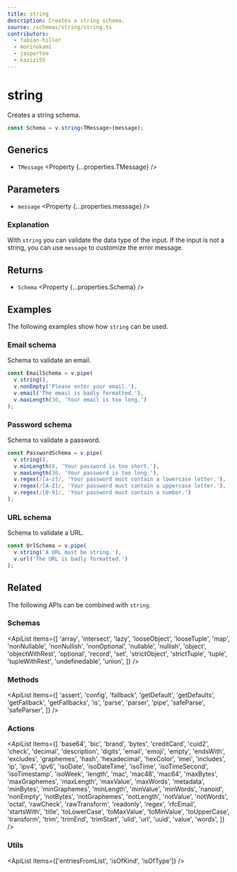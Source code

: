 ```yaml
---
title: string
description: Creates a string schema.
source: /schemas/string/string.ts
contributors:
  - fabian-hiller
  - morinokami
  - jasperteo
  - kazizi55
---
```



# string

Creates a string schema.

```ts
const Schema = v.string<TMessage>(message);
```

## Generics

- `TMessage` <Property {...properties.TMessage} />

## Parameters

- `message` <Property {...properties.message} />

### Explanation

With `string` you can validate the data type of the input. If the input is not a string, you can use `message` to customize the error message.

## Returns

- `Schema` <Property {...properties.Schema} />

## Examples

The following examples show how `string` can be used.

### Email schema

Schema to validate an email.

```ts
const EmailSchema = v.pipe(
  v.string(),
  v.nonEmpty('Please enter your email.'),
  v.email('The email is badly formatted.'),
  v.maxLength(30, 'Your email is too long.')
);
```

### Password schema

Schema to validate a password.

```ts
const PasswordSchema = v.pipe(
  v.string(),
  v.minLength(8, 'Your password is too short.'),
  v.maxLength(30, 'Your password is too long.'),
  v.regex(/[a-z]/, 'Your password must contain a lowercase letter.'),
  v.regex(/[A-Z]/, 'Your password must contain a uppercase letter.'),
  v.regex(/[0-9]/, 'Your password must contain a number.')
);
```

### URL schema

Schema to validate a URL.

```ts
const UrlSchema = v.pipe(
  v.string('A URL must be string.'),
  v.url('The URL is badly formatted.')
);
```

## Related

The following APIs can be combined with `string`.

### Schemas

<ApiList
  items={[
    'array',
    'intersect',
    'lazy',
    'looseObject',
    'looseTuple',
    'map',
    'nonNullable',
    'nonNullish',
    'nonOptional',
    'nullable',
    'nullish',
    'object',
    'objectWithRest',
    'optional',
    'record',
    'set',
    'strictObject',
    'strictTuple',
    'tuple',
    'tupleWithRest',
    'undefinedable',
    'union',
  ]}
/>

### Methods

<ApiList
  items={[
    'assert',
    'config',
    'fallback',
    'getDefault',
    'getDefaults',
    'getFallback',
    'getFallbacks',
    'is',
    'parse',
    'parser',
    'pipe',
    'safeParse',
    'safeParser',
  ]}
/>

### Actions

<ApiList
  items={[
    'base64',
    'bic',
    'brand',
    'bytes',
    'creditCard',
    'cuid2',
    'check',
    'decimal',
    'description',
    'digits',
    'email',
    'emoji',
    'empty',
    'endsWith',
    'excludes',
    'graphemes',
    'hash',
    'hexadecimal',
    'hexColor',
    'imei',
    'includes',
    'ip',
    'ipv4',
    'ipv6',
    'isoDate',
    'isoDateTime',
    'isoTime',
    'isoTimeSecond',
    'isoTimestamp',
    'isoWeek',
    'length',
    'mac',
    'mac48',
    'mac64',
    'maxBytes',
    'maxGraphemes',
    'maxLength',
    'maxValue',
    'maxWords',
    'metadata',
    'minBytes',
    'minGraphemes',
    'minLength',
    'minValue',
    'minWords',
    'nanoid',
    'nonEmpty',
    'notBytes',
    'notGraphemes',
    'notLength',
    'notValue',
    'notWords',
    'octal',
    'rawCheck',
    'rawTransform',
    'readonly',
    'regex',
    'rfcEmail',
    'startsWith',
    'title',
    'toLowerCase',
    'toMaxValue',
    'toMinValue',
    'toUpperCase',
    'transform',
    'trim',
    'trimEnd',
    'trimStart',
    'ulid',
    'url',
    'uuid',
    'value',
    'words',
  ]}
/>

### Utils

<ApiList items={['entriesFromList', 'isOfKind', 'isOfType']} />
